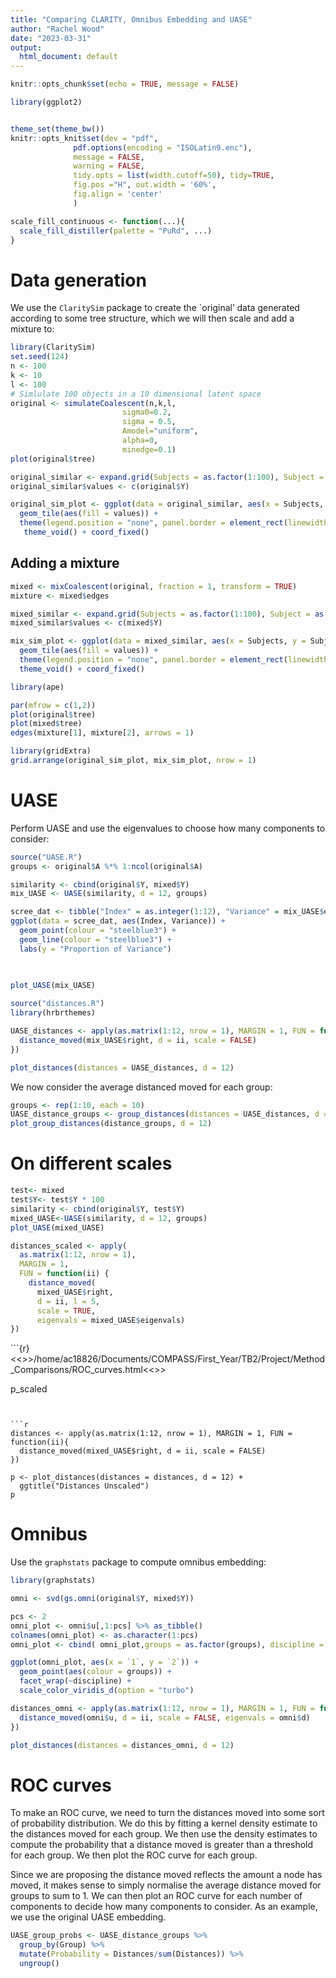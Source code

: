 ```yaml
---
title: "Comparing CLARITY, Omnibus Embedding and UASE"
author: "Rachel Wood"
date: "2023-03-31"
output:
  html_document: default
---
```


```r
knitr::opts_chunk$set(echo = TRUE, message = FALSE)

library(ggplot2)


theme_set(theme_bw())
knitr::opts_knit$set(dev = "pdf",
              pdf.options(encoding = "ISOLatin9.enc"),
              message = FALSE,
              warning = FALSE,
              tidy.opts = list(width.cutoff=50), tidy=TRUE,
              fig.pos ="H", out.width = '60%',
              fig.align = 'center'
              )

scale_fill_continuous <- function(...){
  scale_fill_distiller(palette = "PuRd", ...)
}
```

# Data generation

We use the `ClaritySim` package to create the `original' data generated according to some tree structure, which we will then scale and add a mixture to:

```r
library(ClaritySim)
set.seed(124)
n <- 100 
k <- 10
l <- 100
# Simlulate 100 objects in a 10 dimensional latent space
original <- simulateCoalescent(n,k,l,
                         sigma0=0.2,
                         sigma = 0.5,
                         Amodel="uniform",
                         alpha=0,
                         minedge=0.1) 
plot(original$tree)

original_similar <- expand.grid(Subjects = as.factor(1:100), Subject = as.factor(1:100))
original_similar$values <- c(original$Y)

original_sim_plot <- ggplot(data = original_similar, aes(x = Subjects, y = Subject)) +
  geom_tile(aes(fill = values)) +
  theme(legend.position = "none", panel.border = element_rect(linewidth = 10)) +
   theme_void() + coord_fixed()
```

## Adding a mixture
```r
mixed <- mixCoalescent(original, fraction = 1, transform = TRUE)
mixture <- mixed$edges

mixed_similar <- expand.grid(Subjects = as.factor(1:100), Subject = as.factor(1:100))
mixed_similar$values <- c(mixed$Y)

mix_sim_plot <- ggplot(data = mixed_similar, aes(x = Subjects, y = Subject)) +
  geom_tile(aes(fill = values)) +
  theme(legend.position = "none", panel.border = element_rect(linewidth = 10)) + 
  theme_void() + coord_fixed()

```


```r
library(ape)

par(mfrow = c(1,2))
plot(original$tree)
plot(mixed$tree)
edges(mixture[1], mixture[2], arrows = 1)
```
```r
library(gridExtra)
grid.arrange(original_sim_plot, mix_sim_plot, nrow = 1)
```

# UASE
Perform UASE and use the eigenvalues to choose how many components to consider:

```r
source("UASE.R")
groups <- original$A %*% 1:ncol(original$A)

similarity <- cbind(original$Y, mixed$Y)
mix_UASE <- UASE(similarity, d = 12, groups)

scree_dat <- tibble("Index" = as.integer(1:12), "Variance" = mix_UASE$eigenvals/sum(mix_UASE$eigenvals))
ggplot(data = scree_dat, aes(Index, Variance)) +
  geom_point(colour = "steelblue3") +
  geom_line(colour = "steelblue3") +
  labs(y = "Proportion of Variance")
  
  
```

```r
plot_UASE(mix_UASE)
```


```r
source("distances.R")
library(hrbrthemes)

UASE_distances <- apply(as.matrix(1:12, nrow = 1), MARGIN = 1, FUN = function(ii){
  distance_moved(mix_UASE$right, d = ii, scale = FALSE)
})

plot_distances(distances = UASE_distances, d = 12)
```

We now consider the average distanced moved for each group:
```r
groups <- rep(1:10, each = 10)
UASE_distance_groups <- group_distances(distances = UASE_distances, d = 12, groups = groups)
plot_group_distances(distance_groups, d = 12)
```

# On different scales

```r
test<- mixed
test$Y<- test$Y * 100
similarity <- cbind(original$Y, test$Y)
mixed_UASE<-UASE(similarity, d = 12, groups)
plot_UASE(mixed_UASE)
```


```r
distances_scaled <- apply(
  as.matrix(1:12, nrow = 1),
  MARGIN = 1,
  FUN = function(ii) {
    distance_moved(
      mixed_UASE$right,
      d = ii, l = 5,
      scale = TRUE,
      eigenvals = mixed_UASE$eigenvals)
})
```

```{r}<<<vsc>>>/home/ac18826/Documents/COMPASS/First_Year/TB2/Project/Method_Comparisons/ROC_curves.html<<<vsc>>>

p_scaled
```


```r
distances <- apply(as.matrix(1:12, nrow = 1), MARGIN = 1, FUN = function(ii){
  distance_moved(mixed_UASE$right, d = ii, scale = FALSE)
})

p <- plot_distances(distances = distances, d = 12) +
  ggtitle("Distances Unscaled")
p
```

# Omnibus

Use the `graphstats` package to compute omnibus embedding:
```r
library(graphstats)

omni <- svd(gs.omni(original$Y, mixed$Y))
```

```r
pcs <- 2
omni_plot <- omni$u[,1:pcs] %>% as_tibble()
colnames(omni_plot) <- as.character(1:pcs)
omni_plot <- cbind( omni_plot,groups = as.factor(groups), discipline = rep(c(1,2), each = nrow(omni_plot)/2))

ggplot(omni_plot, aes(x = `1`, y = `2`)) +
  geom_point(aes(colour = groups)) +
  facet_wrap(~discipline) +
  scale_color_viridis_d(option = "turbo")
```

```r
distances_omni <- apply(as.matrix(1:12, nrow = 1), MARGIN = 1, FUN = function(ii){
  distance_moved(omni$u, d = ii, scale = FALSE, eigenvals = omni$d)
})
```

```r
plot_distances(distances = distances_omni, d = 12) 
```


# ROC curves
To make an ROC curve, we need to turn the distances moved into some sort of probability distribution. We do this by fitting a kernel density estimate to the distances moved for each group. We then use the density estimates to compute the probability that a distance moved is greater than a threshold for each group. We then plot the ROC curve for each group.

Since we are proposing the distance moved reflects the amount a node has moved, it makes sense to simply normalise the average distance moved for groups to sum to 1. We can then plot an ROC curve for each number of components to decide how many components to consider. As an example, we use the original UASE embedding.

```r
UASE_group_probs <- UASE_distance_groups %>%
  group_by(Group) %>%
  mutate(Probability = Distances/sum(Distances)) %>%
  ungroup()
```

```r

```
